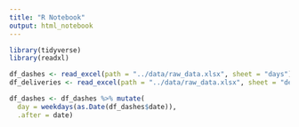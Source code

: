 ```yaml
---
title: "R Notebook"
output: html_notebook
---
```



```r
library(tidyverse)
library(readxl)
```

```r
df_dashes <- read_excel(path = "../data/raw_data.xlsx", sheet = "days")
df_deliveries <- read_excel(path = "../data/raw_data.xlsx", sheet = "deliveries")
```


```r
df_dashes <- df_dashes %>% mutate(
  day = weekdays(as.Date(df_dashes$date)),
  .after = date)
```

